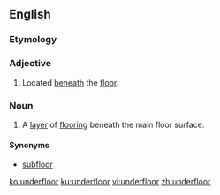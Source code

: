 ==English==

===Etymology===
{{prefix|under|floor|lang=en}}

===Adjective===
{{en-adj|-}}

# Located [[beneath]] the [[floor]].

===Noun===
{{en-noun}}

# A [[layer]] of [[flooring]] beneath the main floor surface.

====Synonyms====
* [[subfloor]]

[[ko:underfloor]]
[[ku:underfloor]]
[[vi:underfloor]]
[[zh:underfloor]]